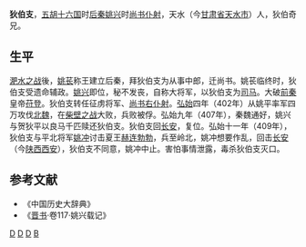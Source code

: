 '''狄伯支'''{{BD|？||409年|}}，[[五胡十六国|五胡十六国]]时[[后秦|后秦]][[姚兴|姚兴]]时[[尚书仆射|尚书仆射]]，天水（今[[甘肃省|甘肃省]][[天水市|天水市]]）人，狄伯奇兄。
== 生平 ==
[[淝水之战|淝水之战]]後，[[姚苌|姚苌]]称王建立后秦，拜狄伯支为从事中郎，迁尚书。姚苌临终时，狄伯支受遗命辅政。[[姚兴|姚兴]]即位，秘不发丧，自称大将军，以狄伯支为[[司马|司马]]。大破[[前秦|前秦]]皇帝[[苻登|苻登]]。狄伯支转任征虏将军、[[尚书右仆射|尚书右仆射]]。[[弘始|弘始]]四年（402年）从姚平率军四万攻伐[[北魏|北魏]]，在[[柴壁之战|柴壁之战]]大败，兵败被俘。弘始九年（407年），秦魏通好，姚兴与贺狄平以良马千匹赎还狄伯支。狄伯支回[[长安|长安]]，复位。弘始十一年（409年），狄伯支与平北将军[[姚冲|姚冲]]讨击夏王[[赫连勃勃|赫连勃勃]]，兵至岭北，姚冲想要作乱，回击[[长安|长安]]（今[[陕西|陕西]][[西安|西安]]），狄伯支不同意，姚冲中止。害怕事情泄露，毒杀狄伯支灭口。
== 参考文献 ==
* 《中国历史大辞典》
* 《[[晋书|晋书]]·卷117·姚兴载记》
[[Category:后秦官员|D]]
[[Category:五胡十六国被杀害人物|D]]
[[Category:天水人|D]]
[[Category:狄姓|B]]